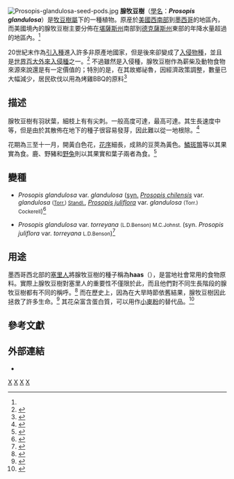{{Speciesbox
| taxon = Prosopis glandulosa
| binomial_authority = [[John_Torrey|Torr.]]
| image = Prosopis-glandulosa-foliage.JPG
| image_caption = 腺牧豆樹
| status = G4
| status_system = TNC
| synonyms = ''[[Prosopis_juliflora|Prosopis juliflora]]'' var. ''glandulosa'' <small>(Torr.)
| subdivision_ranks = [[變種|變種]]
| subdivision = ''Prosopis glandulosa'' var. ''glandulosa''<br>
''Prosopis glandulosa'' var. ''torreyana''<ref name="GRIN">{{cite web |url=http://www.ars-grin.gov/cgi-bin/npgs/html/taxon.pl?310684 |title=Taxon: ''Prosopis glandulosa'' Torr. |work=Germplasm Resources Information Network |publisher=United States Department of Agriculture |date=1997-05-22 |accessdate=2010-01-01 |archive-date=2009-08-14 |archive-url=https://web.archive.org/web/20090814080757/http://www.ars-grin.gov/cgi-bin/npgs/html/taxon.pl?310684 |dead-url=no }}</ref>
|}}
[[File:Prosopis-glandulosa-seed-pods.jpg|thumb]]
'''腺牧豆樹'''（[[學名|學名]]：'''''Prosopis glandulosa'''''）是[[牧豆樹屬|牧豆樹屬]]下的一種植物。原産於[[美國西南部|美國西南部]]到[[墨西哥|墨西哥]]的地區內，而美國境內的腺牧豆樹主要分佈在[[堪薩斯州|堪薩斯州]]南部到[[德克薩斯州|德克薩斯州]]東部的年降水量超過{{convert|40|in|cm}}的地區內。<ref name="GRIN"/>

20世紀末作為[[引入種|引入種]]進入許多非原產地國家，但是後來卻變成了[[入侵物種|入侵物種]]，並且是[[世界百大外來入侵種|世界百大外來入侵種]]之一。<ref>
{{cite web
|url=http://www.issg.org/database/species/ecology.asp?si=137&fr=1&sts=
|title=Prosopis glandulosa (tree)
|work=Global Invasive Species Database
|publisher=Invasive Species Specialist Group
|accessdate=2008-05-01
}}
</ref> 不過雖然是入侵種，腺牧豆樹作為薪柴及動物食物來源來說還是有一定價值的；特別的是，在其故鄉祕魯，因經濟政策調整，數量已大幅減少，居民砍伐以用為烤雞BBQ的原料<ref>{{Citation
| url = http://allafrica.com/stories/201211270861.html
| title= Namibia: Invasive Species a Money-Spinner
| year =     2012
| publisher = [[Allafrica.com|Allafrica.com]]
| publication-place = [[Africa|Africa]]
| accessdate = 30 November 2012
}}</ref>

==描述==

腺牧豆樹有羽狀葉，細枝上有有尖刺。一般高度可達{{convert|20|-|30|ft|m}}，最高可達{{convert|50|ft|m}}。其生長速度中等，但是由於其散佈在地下的種子很容易發芽，因此難以從一地根除。<ref name="simpson">{{Cite book
 |title=A Field Guide to Texas Trees
 |last=Simpson |first=Benny J.
 |year=1988 |publisher=Texas Monthly Press |isbn=0-87719-113-1 |pages=244–245}}</ref>

花期為三至十一月，開黃白色花，[[花序|花序]]細長，成熟的豆莢為黃色。[[鱗斑鶉|鱗斑鶉]]等以其果實為食。鹿、野豬和[[野兔|野兔]]則以其果實和葉子兩者為食。<ref>{{cite web |url=http://www.fs.fed.us/global/iitf/pdf/shrubs/Prosopis%20glandulosa%20.pdf |format=PDF |title=Prosopis glandulosa Torr. |work=International Institute of Tropical Forestry |publisher=United States Forest Service |accessdate=2009-06-29}}</ref>

==變種==
* ''Prosopis glandulosa'' var. ''glandulosa'' ([[異名|syn.]] ''[[Prosopis_chilensis|Prosopis chilensis]]'' var. ''glandulosa'' <small>([[John_Torrey|Torr.]]) [[Paul_Carpenter_Standley|Standl.]]</small>, ''[[Prosopis_juliflora|Prosopis juliflora]]'' var. ''glandulosa'' <small>(Torr.) Cockerell</small>)<ref>{{cite web |url=http://www.ars-grin.gov/cgi-bin/npgs/html/taxon.pl?29756 |title=Taxon: ''Prosopis glandulosa'' var. ''torreyana'' |work=Germplasm Resources Information Network |publisher=United States Department of Agriculture |date=1997-05-22 |accessdate=2010-01-01 |deadurl=yes |archiveurl=https://web.archive.org/web/20090827081610/http://www.ars-grin.gov/cgi-bin/npgs/html/taxon.pl?29756 |archivedate=2009-08-27 }}</ref>

* ''Prosopis glandulosa'' var. ''torreyana'' <small>(L.D.Benson) M.C.Johnst.<!--1962--></small> (syn. ''Prosopis juliflora'' var. ''torreyana'' <small>L.D.Benson</small>)<ref>{{cite web |url=http://www.ars-grin.gov/cgi-bin/npgs/html/taxon.pl?100104 |title=Taxon: ''Prosopis glandulosa'' var. ''torreyana'' (L. D. Benson) M. C. Johnst. |work=Germplasm Resources Information Network |publisher=United States Department of Agriculture |date=1997-05-22 |accessdate=2010-01-01 |deadurl=yes |archiveurl=https://web.archive.org/web/20090814081521/http://www.ars-grin.gov/cgi-bin/npgs/html/taxon.pl?100104 |archivedate=2009-08-14 }}</ref>

==用途==

墨西哥西北部的[[塞里人|塞里人]]將腺牧豆樹的種子稱為'''haas'''（{{IPA-all|ʔaːs|}}），是當地社會常用的食物原料。實際上腺牧豆樹對塞里人的重要性不僅限於此，而且他們對不同生長階段的腺牧豆樹都有不同的稱呼。<ref>{{cite book |last=Felger |first=Richard |coauthors=Mary B. Moser. |title=People of the desert and sea: ethnobotany of the Seri Indians |url=https://archive.org/details/peopleofdesertse0000felg |location=Tucson |year=1985 |publisher=University of Arizona Press}}</ref> 而在歷史上，因為在大旱時節依舊結果，腺牧豆樹因此拯救了許多生命。<ref>{{cite web
|url=http://www.fs.fed.us/database/feis/plants/tree/progla/all.html
|title=Species: Prosopis glandulosa
|work=Fire Effects Information System
|publisher=United States Forest Service
|accessdate=2008-05-01
}}</ref> 其花朵富含蛋白質，可以用作[[小麥粉|小麥粉]]的替代品。<ref>{{Cite web
| last = Deborah Small
| title = Native Cultures: Mesquite Flour
| work = Deborah Small's Ethnobotany Blog
| accessdate = 2012-08-26
| url = http://deborahsmall.wordpress.com/2011/11/30/native-cultures-mesquite-flour/
}}</ref>

==參考文獻==
{{reflist|2}}

==外部連結==
{{Commonscat|Prosopis glandulosa|腺牧豆樹}}
*{{cite web |url=http://www.wildflower.org/plants/result.php?id_plant=prgl2 |title=''Prosopis glandulosa'' Torr. Honey mesquite |work=Native Plant Database |publisher=Lady Bird Johnson Wildflower Center}}
{{Taxonbar}}
[[Category:牧豆樹屬|X]]
[[Category:入侵植物種|X]]
[[Category:美國植物|X]]
[[Category:墨西哥植物|X]]